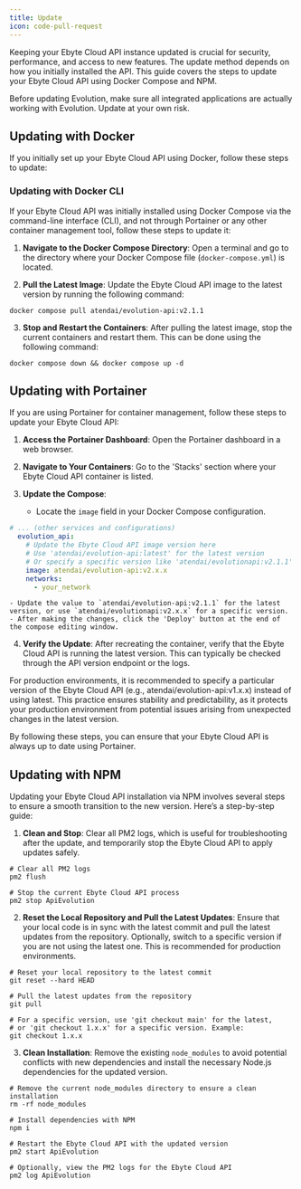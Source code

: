 ```yaml
---
title: Update
icon: code-pull-request
---
```


Keeping your Ebyte Cloud API instance updated is crucial for security, performance, and access to new features. The update method depends on how you initially installed the API. This guide covers the steps to update your Ebyte Cloud API using Docker Compose and NPM.

<Note>Before updating Evolution, make sure all integrated applications are actually working with Evolution. Update at your own risk.</Note>

## Updating with Docker

If you initially set up your Ebyte Cloud API using Docker, follow these steps to update:

### Updating with Docker CLI

If your Ebyte Cloud API was initially installed using Docker Compose via the command-line interface (CLI), and not through Portainer or any other container management tool, follow these steps to update it:

1. **Navigate to the Docker Compose Directory**: Open a terminal and go to the directory where your Docker Compose file (`docker-compose.yml`) is located.

2. **Pull the Latest Image**: Update the Ebyte Cloud API image to the latest version by running the following command:

~~~ shell
docker compose pull atendai/evolution-api:v2.1.1
~~~

3. **Stop and Restart the Containers**: After pulling the latest image, stop the current containers and restart them. This can be done using the following command:

~~~ shell
docker compose down && docker compose up -d
~~~

## Updating with Portainer

If you are using Portainer for container management, follow these steps to update your Ebyte Cloud API:

1. **Access the Portainer Dashboard**: Open the Portainer dashboard in a web browser.

2. **Navigate to Your Containers**: Go to the 'Stacks' section where your Ebyte Cloud API container is listed.

3. **Update the Compose**:
    - Locate the `image` field in your Docker Compose configuration.

~~~ yaml stack-file.yml
# ... (other services and configurations)
  evolution_api:
    # Update the Ebyte Cloud API image version here
    # Use 'atendai/evolution-api:latest' for the latest version
    # Or specify a specific version like 'atendai/evolutionapi:v2.1.1'
    image: atendai/evolution-api:v2.x.x
    networks:
      - your_network
~~~

    - Update the value to `atendai/evolution-api:v2.1.1` for the latest version, or use `atendai/evolutionapi:v2.x.x` for a specific version.
    - After making the changes, click the 'Deploy' button at the end of the compose editing window.

4. **Verify the Update**: After recreating the container, verify that the Ebyte Cloud API is running the latest version. This can typically be checked through the API version endpoint or the logs.

<Note>
    For production environments, it is recommended to specify a particular version of the Ebyte Cloud API (e.g., atendai/evolution-api:v1.x.x) instead of using latest.
    This practice ensures stability and predictability, as it protects your production environment from potential issues arising from unexpected changes in the latest version.
</Note>

By following these steps, you can ensure that your Ebyte Cloud API is always up to date using Portainer.

## Updating with NPM

Updating your Ebyte Cloud API installation via NPM involves several steps to ensure a smooth transition to the new version. Here’s a step-by-step guide:

1. **Clean and Stop**: Clear all PM2 logs, which is useful for troubleshooting after the update, and temporarily stop the Ebyte Cloud API to apply updates safely.

~~~ shell Terminal
# Clear all PM2 logs
pm2 flush

# Stop the current Ebyte Cloud API process
pm2 stop ApiEvolution
~~~

2. **Reset the Local Repository and Pull the Latest Updates**: Ensure that your local code is in sync with the latest commit and pull the latest updates from the repository. Optionally, switch to a specific version if you are not using the latest one. This is recommended for production environments.

~~~ shell Terminal
# Reset your local repository to the latest commit
git reset --hard HEAD

# Pull the latest updates from the repository
git pull

# For a specific version, use 'git checkout main' for the latest,
# or 'git checkout 1.x.x' for a specific version. Example:
git checkout 1.x.x
~~~

3. **Clean Installation**: Remove the existing `node_modules` to avoid potential conflicts with new dependencies and install the necessary Node.js dependencies for the updated version.

~~~ shell Terminal
# Remove the current node_modules directory to ensure a clean installation
rm -rf node_modules

# Install dependencies with NPM
npm i

# Restart the Ebyte Cloud API with the updated version
pm2 start ApiEvolution

# Optionally, view the PM2 logs for the Ebyte Cloud API
pm2 log ApiEvolution
~~~